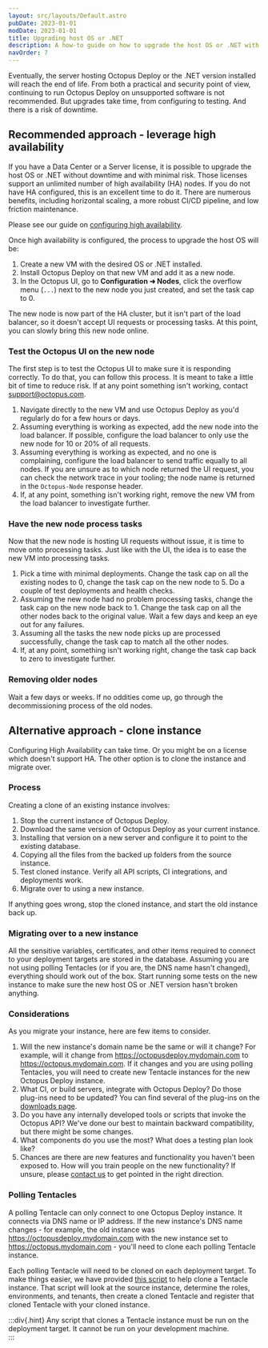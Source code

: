 ```yaml
---
layout: src/layouts/Default.astro
pubDate: 2023-01-01
modDate: 2023-01-01
title: Upgrading host OS or .NET
description: A how-to guide on how to upgrade the host OS or .NET with Octopus Deploy.
navOrder: 7
---
```


Eventually, the server hosting Octopus Deploy or the .NET version installed will reach the end of life.  From both a practical and security point of view, continuing to run Octopus Deploy on unsupported software is not recommended.  But upgrades take time, from configuring to testing.  And there is a risk of downtime.  

## Recommended approach - leverage high availability

If you have a Data Center or a Server license, it is possible to upgrade the host OS or .NET without downtime and with minimal risk.  Those licenses support an unlimited number of high availability (HA) nodes.  If you do not have HA configured, this is an excellent time to do it.  There are numerous benefits, including horizontal scaling, a more robust CI/CD pipeline, and low friction maintenance.

Please see our guide on [configuring high availability](/docs/administration/high-availability/configure).

Once high availability is configured, the process to upgrade the host OS will be:

1. Create a new VM with the desired OS or .NET installed.
2. Install Octopus Deploy on that new VM and add it as a new node.
3. In the Octopus UI, go to **Configuration ➜ Nodes**, click the overflow menu (`...`) next to the new node you just created, and set the task cap to 0. 

The new node is now part of the HA cluster, but it isn't part of the load balancer, so it doesn't accept UI requests or processing tasks.  At this point, you can slowly bring this new node online.

### Test the Octopus UI on the new node

The first step is to test the Octopus UI to make sure it is responding correctly.  To do that, you can follow this process.  It is meant to take a little bit of time to reduce risk.  If at any point something isn't working, contact [support@octopus.com](mailto:support@octopus.com).

1. Navigate directly to the new VM and use Octopus Deploy as you'd regularly do for a few hours or days.
2. Assuming everything is working as expected, add the new node into the load balancer.  If possible, configure the load balancer to only use the new node for 10 or 20% of all requests.
3. Assuming everything is working as expected, and no one is complaining, configure the load balancer to send traffic equally to all nodes.  If you are unsure as to which node returned the UI request, you can check the network trace in your tooling; the node name is returned in the `Octopus-Node` response header.
4. If, at any point, something isn't working right, remove the new VM from the load balancer to investigate further.

### Have the new node process tasks

Now that the new node is hosting UI requests without issue, it is time to move onto processing tasks.  Just like with the UI, the idea is to ease the new VM into processing tasks.

1. Pick a time with minimal deployments.  Change the task cap on all the existing nodes to 0, change the task cap on the new node to 5.  Do a couple of test deployments and health checks.  
2. Assuming the new node had no problem processing tasks, change the task cap on the new node back to 1.  Change the task cap on all the other nodes back to the original value.  Wait a few days and keep an eye out for any failures.
3. Assuming all the tasks the new node picks up are processed successfully, change the task cap to match all the other nodes.  
4. If, at any point, something isn't working right, change the task cap back to zero to investigate further. 

### Removing older nodes

Wait a few days or weeks.  If no oddities come up, go through the decommissioning process of the old nodes.  

## Alternative approach - clone instance

Configuring High Availability can take time.  Or you might be on a license which doesn't support HA.  The other option is to clone the instance and migrate over.

### Process

Creating a clone of an existing instance involves:

1. Stop the current instance of Octopus Deploy.
1. Download the same version of Octopus Deploy as your current instance.
1. Installing that version on a new server and configure it to point to the existing database.
1. Copying all the files from the backed up folders from the source instance.
1. Test cloned instance.  Verify all API scripts, CI integrations, and deployments work.
1. Migrate over to using a new instance. 

If anything goes wrong, stop the cloned instance, and start the old instance back up.

<UpgradeDownloadSameVersion />

<UpgradeInstallClonedVersion />

<UpgradeCopyFilesForClonedInstance />

<UpgradeOctopusBackupFolders />

### Migrating over to a new instance

All the sensitive variables, certificates, and other items required to connect to your deployment targets are stored in the database.  Assuming you are not using polling Tentacles (or if you are, the DNS name hasn't changed), everything should work out of the box.  Start running some tests on the new instance to make sure the new host OS or .NET version hasn't broken anything.

### Considerations

As you migrate your instance, here are few items to consider.  

1. Will the new instance's domain name be the same or will it change?  For example, will it change from https://octopusdeploy.mydomain.com to https://octopus.mydomain.com.  If it changes and you are using polling Tentacles, you will need to create new Tentacle instances for the new Octopus Deploy instance.
2. What CI, or build servers, integrate with Octopus Deploy?  Do those plug-ins need to be updated?  You can find several of the plug-ins on the [downloads page](https://octopus.com/downloads).
3. Do you have any internally developed tools or scripts that invoke the Octopus API?  We've done our best to maintain backward compatibility, but there might be some changes.  
4. What components do you use the most?  What does a testing plan look like? 
5. Chances are there are new features and functionality you haven't been exposed to.  How will you train people on the new functionality?  If unsure, please [contact us](https://octopus.com/support) to get pointed in the right direction.

### Polling Tentacles

A polling Tentacle can only connect to one Octopus Deploy instance.  It connects via DNS name or IP address.  If the new instance's DNS name changes - for example, the old instance was https://octopusdeploy.mydomain.com with the new instance set to https://octopus.mydomain.com - you'll need to clone each polling Tentacle instance.

Each polling Tentacle will need to be cloned on each deployment target.  To make things easier, we have provided [this script](https://github.com/OctopusDeployLabs/SpaceCloner/blob/master/CloneTentacleInstance.ps1) to help clone a Tentacle instance.  That script will look at the source instance, determine the roles, environments, and tenants, then create a cloned Tentacle and register that cloned Tentacle with your cloned instance.  

:::div{.hint}
Any script that clones a Tentacle instance must be run on the deployment target.  It cannot be run on your development machine.  
:::
